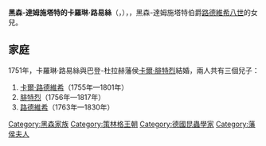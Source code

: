 {{Multiple issues|
{{Expand language|1=en|time=2021-01-12T03:13:36+00:00}}
{{Unreferenced|time=2021-01-12T03:13:36+00:00}}
}}
{{Infobox noble
| name        = 卡羅琳·路易絲
| title       = 巴登藩侯夫人
| image       = Margravine Karoline Luise of Baden.jpg
| birth_date  = {{birth date|1723|7|11|df=y}}
| birth_place = [[達姆施塔特|達姆施塔特]]
| death_date  = {{death date and age|1783|4|8|1723|7|11|df=y}}
| death_place = [[巴黎|巴黎]]
| noble family= [[黑森王朝|黑森王朝]]
| father      = 黑森-達姆施塔特伯爵[[路德維希八世|路德維希八世]]
| mother      = [[哈瑙-利希滕貝格的夏洛特|哈瑙-利希滕貝格的夏洛特]]
}}
'''黑森-達姆施塔特的卡羅琳·路易絲'''（{{lang-de|Karoline Luise von Hessen-Darmstadt}}，{{bd|1723年|7月11日|1783年|4月8日}}），{{le|巴登藩侯夫人|List of consorts of Baden}}，黑森-達姆施塔特伯爵[[路德維希八世|路德維希八世]]的女兒。

== 家庭 ==
1751年，卡羅琳·路易絲與巴登-杜拉赫藩侯[[卡尔·弗里德里希_(巴登)|卡爾·腓特烈]]結婚，兩人共有三個兒子：
# [[卡爾·路德維希_(巴登)|卡爾·路德維希]]（1755年—1801年）
# [[巴登的腓特烈|腓特烈]]（1756年—1817年）
# [[路德维希一世_(巴登)|路德維希]]（1763年—1830年）

{{Authority control}}
{{歐洲人物小作品}}

[[Category:黑森家族|Category:黑森家族]]
[[Category:策林格王朝|Category:策林格王朝]]
[[Category:德國昆蟲學家|Category:德國昆蟲學家]]
[[Category:藩侯夫人|Category:藩侯夫人]]
